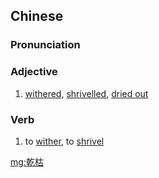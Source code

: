 {{also|干枯}}
==Chinese==
{{zh-forms|s=干枯}}

===Pronunciation===
{{zh-pron
|m=gānkū
|cat=a
}}

===Adjective===
{{zh-adj}}

# [[withered]], [[shrivelled]], [[dried out]]

===Verb===
{{zh-verb}}

# to [[wither]], to [[shrivel]]

[[mg:乾枯]]